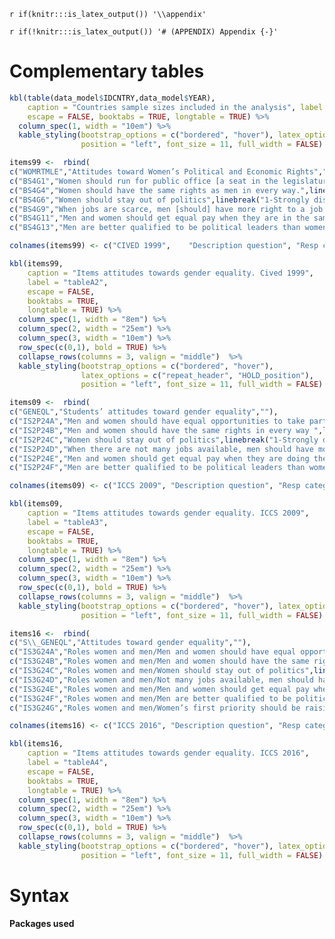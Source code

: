 `r if(knitr:::is_latex_output()) '\\appendix'`

`r if(!knitr:::is_latex_output()) '# (APPENDIX) Appendix {-}'` 


# Complementary tables  

```r

kbl(table(data_model$IDCNTRY,data_model$YEAR), 
    caption = "Countries sample sizes included in the analysis", label = "tableA1",
    escape = FALSE, booktabs = TRUE, longtable = TRUE) %>% 
  column_spec(1, width = "10em") %>%
  kable_styling(bootstrap_options = c("bordered", "hover"), latex_options = c("repeat_header", "HOLD_position"), 
                position = "left", font_size = 11, full_width = FALSE) %>% print()

```  



```r

items99 <-  rbind(
c("WOMRTMLE","Attitudes toward Women’s Political and Economic Rights",""),
c("BS4G1","Women should run for public office [a seat in the legislature] and take part in the government just as men do.",linebreak("1-Strongly disagree\n2-Disagree\n3-Agree\n4-Strongly agree")),
c("BS4G4","Women should have the same rights as men in every way.",linebreak("1-Strongly disagree\n2-Disagree\n3-Agree\n4-Strongly agree")),
c("BS4G6","Women should stay out of politics",linebreak("1-Strongly disagree\n2-Disagree\n3-Agree\n4-Strongly agree")),
c("BS4G9","When jobs are scarce, men [should] have more right to a job than women.",linebreak("1-Strongly disagree\n2-Disagree\n3-Agree\n4-Strongly agree")),
c("BS4G11","Men and women should get equal pay when they are in the same jobs [occupations].",linebreak("1-Strongly disagree\n2-Disagree\n3-Agree\n4-Strongly agree")),
c("BS4G13","Men are better qualified to be political leaders than women.",linebreak("1-Strongly disagree\n2-Disagree\n3-Agree\n4-Strongly agree")))

colnames(items99) <- c("CIVED 1999",	"Description question",	"Resp categories")

kbl(items99, 
    caption = "Items attitudes towards gender equality. Cived 1999", 
    label = "tableA2",
    escape = FALSE,
    booktabs = TRUE,
    longtable = TRUE) %>% 
  column_spec(1, width = "8em") %>%
  column_spec(2, width = "25em") %>%
  column_spec(3, width = "10em") %>%
  row_spec(c(0,1), bold = TRUE) %>%
  collapse_rows(columns = 3, valign = "middle")  %>% 
  kable_styling(bootstrap_options = c("bordered", "hover"), 
                latex_options = c("repeat_header", "HOLD_position"), 
                position = "left", font_size = 11, full_width = FALSE) 

```

```r

items09 <-  rbind(
c("GENEQL","Students’ attitudes toward gender equality",""),
c("IS2P24A","Men and women should have equal opportunities to take part in government",linebreak("1-Strongly disagree\n2-Disagree\n3-Agree\n4-Strongly agree")),
c("IS2P24B","Men and women should have the same rights in every way ",linebreak("1-Strongly disagree\n2-Disagree\n3-Agree\n4-Strongly agree")),
c("IS2P24C","Women should stay out of politics",linebreak("1-Strongly disagree\n2-Disagree\n3-Agree\n4-Strongly agree")),
c("IS2P24D","When there are not many jobs available, men should have more right to a job than women",linebreak("1-Strongly disagree\n2-Disagree\n3-Agree\n4-Strongly agree")),
c("IS2P24E","Men and women should get equal pay when they are doing the same jobs",linebreak("1-Strongly disagree\n2-Disagree\n3-Agree\n4-Strongly agree")),
c("IS2P24F","Men are better qualified to be political leaders than women",linebreak("1-Strongly disagree\n2-Disagree\n3-Agree\n4-Strongly agree")))

colnames(items09) <- c("ICCS 2009",	"Description question",	"Resp categories")

kbl(items09, 
    caption = "Items attitudes towards gender equality. ICCS 2009", 
    label = "tableA3",
    escape = FALSE,
    booktabs = TRUE,
    longtable = TRUE) %>% 
  column_spec(1, width = "8em") %>%
  column_spec(2, width = "25em") %>%
  column_spec(3, width = "10em") %>%
  row_spec(c(0,1), bold = TRUE) %>% 
  collapse_rows(columns = 3, valign = "middle")  %>% 
  kable_styling(bootstrap_options = c("bordered", "hover"), latex_options = c("repeat_header", "HOLD_position"), 
                position = "left", font_size = 11, full_width = FALSE)

```


```r

items16 <-  rbind(
c("S\\_GENEQL","Attitudes toward gender equality",""),
c("IS3G24A","Roles women and men/Men and women should have equal opportunities to take part in government",linebreak("1-Strongly disagree\n2-Disagree\n3-Agree\n4-Strongly agree")),
c("IS3G24B","Roles women and men/Men and women should have the same rights in every way",linebreak("1-Strongly disagree\n2-Disagree\n3-Agree\n4-Strongly agree")),
c("IS3G24C","Roles women and men/Women should stay out of politics",linebreak("1-Strongly disagree\n2-Disagree\n3-Agree\n4-Strongly agree")),
c("IS3G24D","Roles women and men/Not many jobs available, men should have more right to a job than women",linebreak("1-Strongly disagree\n2-Disagree\n3-Agree\n4-Strongly agree")),
c("IS3G24E","Roles women and men/Men and women should get equal pay when they are doing the same jobs",linebreak("1-Strongly disagree\n2-Disagree\n3-Agree\n4-Strongly agree")),
c("IS3G24F","Roles women and men/Men are better qualified to be political leaders than women",linebreak("1-Strongly disagree\n2-Disagree\n3-Agree\n4-Strongly agree")),
c("IS3G24G","Roles women and men/Women’s first priority should be raising children",linebreak("1-Strongly disagree\n2-Disagree\n3-Agree\n4-Strongly agree")))

colnames(items16) <- c("ICCS 2016",	"Description question",	"Resp categories")

kbl(items16, 
    caption = "Items attitudes towards gender equality. ICCS 2016", 
    label = "tableA4",
    escape = FALSE,
    booktabs = TRUE,
    longtable = TRUE) %>% 
  column_spec(1, width = "8em") %>%
  column_spec(2, width = "25em") %>%
  column_spec(3, width = "10em") %>%
  row_spec(c(0,1), bold = TRUE) %>%
  collapse_rows(columns = 3, valign = "middle")  %>% 
  kable_styling(bootstrap_options = c("bordered", "hover"), latex_options = c("repeat_header", "HOLD_position"), 
                position = "left", font_size = 11, full_width = FALSE)

```

# Syntax


**Packages used**

```r
```